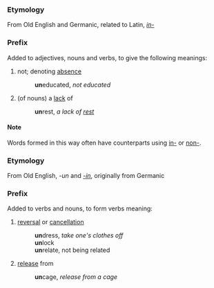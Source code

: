 ===Etymology===
From Old English and Germanic, related to Latin, ''[[in-]]''

===Prefix===
Added to adjectives, nouns and verbs, to give the following meanings:
#not; denoting [[absence]]
#:'''un'''educated, ''not educated''
#(of nouns) a [[lack]] of
#:'''un'''rest, ''a lack of [[rest]]''

====Note====
Words formed in this way often have counterparts using [[in-]] or [[non-]].

===Etymology===
From Old English, ''-un'' and ''[[-in]]'', originally from Germanic

===Prefix===
Added to verbs and nouns, to form verbs meaning:
#[[reversal]] or [[cancel|cancellation]]
#:'''un'''dress, ''take one's clothes off''
#:'''un'''lock
#:'''un'''relate, not being related
#[[release]] from
#:'''un'''cage, ''release from a cage''